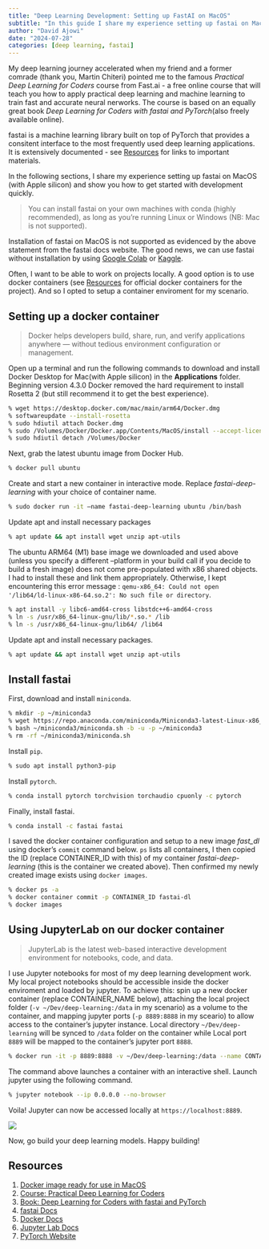 ```yaml
---
title: "Deep Learning Development: Setting up FastAI on MacOS"
subtitle: "In this guide I share my experience setting up fastai on MacOS and show you how to get started quickly."
author: "David Ajowi"
date: "2024-07-28"
categories: [deep learning, fastai]
---
```


My deep learning journey accelerated when my friend and a former comrade (thank you, Martin Chiteri) pointed me to the famous *Practical Deep Learning for Coders* course from Fast.ai - a free online course that will teach you how to apply practical deep learning and machine learning to train fast and accurate neural nerworks. The course is based on an equally great book *Deep Learning for Coders with fastai and PyTorch*(also freely available online).

fastai is a machine learning library built on top of PyTorch that provides a consitent interface to the most frequently used deep learning applications. It is extensively documented - see [Resources](##Resources) for links to important materials.

In the following sections, I share my experience setting up fastai on MacOS (with Apple silicon) and show you how to get started with development quickly.

> You can install fastai on your own machines with conda (highly recommended), as long as you’re running Linux or Windows (NB: Mac is not supported). 

Installation of fastai on MacOS is not supported as evidenced by the above statement from the fastai docs website. The good news, we can use fastai without installation by using [Google Colab](https://colab.google) or [Kaggle](https://kaggle.com). 

Often, I want to be able to work on projects locally. A good option is to use docker containers (see [Resources](##Resources) for official docker containers for the project). And so I opted to setup a container enviroment for my scenario.

## Setting up a docker container

> Docker helps developers build, share, run, and verify applications anywhere — without tedious environment configuration or management.

Open up a terminal and run the following commands to download and install Docker Desktop for Mac(with Apple silicon) in the **Applications** folder. Beginning version 4.3.0 Docker removed the hard requirement to install Rosetta 2 (but still recommend it to get the best experience).

```zsh
% wget https://desktop.docker.com/mac/main/arm64/Docker.dmg
% softwareupdate --install-rosetta
% sudo hdiutil attach Docker.dmg
% sudo /Volumes/Docker/Docker.app/Contents/MacOS/install --accept-license --user=<username>
% sudo hdiutil detach /Volumes/Docker
```

Next, grab the latest ubuntu image from Docker Hub.

```zsh
% docker pull ubuntu
```

Create and start a new container in interactive mode. Replace *fastai-deep-learning* with your choice of container name.

```zsh
% sudo docker run -it —name fastai-deep-learning ubuntu /bin/bash
```

Update apt and install necessary packages

```zsh
% apt update && apt install wget unzip apt-utils
```

The ubuntu ARM64 (M1) base image we downloaded and used above (unless you specify a different --platform in your build call if you decide to build a fresh image) does not come pre-populated with x86 shared objects. I had to install these and link them appropriately. Otherwise, I kept encountering this error message : ``qemu-x86_64: Could not open '/lib64/ld-linux-x86-64.so.2': No such file or directory``.

```zsh
% apt install -y libc6-amd64-cross libstdc++6-amd64-cross
% ln -s /usr/x86_64-linux-gnu/lib/*.so.* /lib
% ln -s /usr/x86_64-linux-gnu/lib64/ /lib64
```

Update apt and install necessary packages.

```zsh
% apt update && apt install wget unzip apt-utils
```

## Install fastai

First, download and install `miniconda`.

```zsh
% mkdir -p ~/miniconda3
% wget https://repo.anaconda.com/miniconda/Miniconda3-latest-Linux-x86_64.sh -O ~/miniconda3/miniconda.sh
% bash ~/miniconda3/miniconda.sh -b -u -p ~/miniconda3
% rm -rf ~/miniconda3/miniconda.sh
```

Install `pip`.

```zsh
% sudo apt install python3-pip
```

Install `pytorch`.

```zsh
% conda install pytorch torchvision torchaudio cpuonly -c pytorch
```

Finally, install fastai.

```zsh
% conda install -c fastai fastai
```

I saved the docker container configuration and setup to a new image *fast_dl* using docker's `commit` command below. `ps` lists all containers, I then copied the ID (replace CONTAINER_ID with this) of my container *fastai-deep-learning* (this is the container we created above). Then confirmed my newly created image exists using `docker images`.

```zsh
% docker ps -a
% docker container commit -p CONTAINER_ID fastai-dl
% docker images
```

## Using JupyterLab on our docker container

>JupyterLab is the latest web-based interactive development environment for notebooks, code, and data.

I use Jupyter notebooks for most of my deep learning development work. My local project notebooks should be accessible inside the docker enviroment and loaded by jupyter. To achieve this: spin up a new docker container (replace CONTAINER_NAME below), attaching the local project folder (`-v ~/Dev/deep-learning:/data` in my scenario) as a volume to the container, and mapping jupyter ports (`-p 8889:8888` in my sceario) to allow access to the container's jupyter instance. Local directory `~/Dev/deep-learning` will be synced to `/data` folder on the container while Local port `8889` will be mapped to the container's jupyter port `8888`.

```zsh
% docker run -it -p 8889:8888 -v ~/Dev/deep-learning:/data --name CONTAINER_NAME fastai-dl /bin/bash
```

The command above launches a container with an interactive shell. Launch jupyter using the following command.

```zsh
% jupyter notebook --ip 0.0.0.0 --no-browser
```

Voila! Jupyter can now be accessed locally at `https://localhost:8889`.


![](jupyter.png)


Now, go build your deep learning models. Happy building!

## Resources
1. [Docker image ready for use in MacOS]()
2. [Course: Practical Deep Learning for Coders](https://course.fast.ai)
3. [Book: Deep Learning for Coders with fastai and PyTorch](https://course.fast.ai)
4. [fastai Docs](https://docs.fast.ai)
5. [Docker Docs](https://docs.docker.com/manuals)
6. [Jupyter Lab Docs](https://jupyter.org)
7. [PyTorch Website](https://pytorch.org)